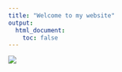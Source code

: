 ```yaml
---
title: "Welcome to my website"
output:
  html_document:
    toc: false
---
```


![](https://media.giphy.com/media/9ADoZQgs0tyww/giphy.gif)



